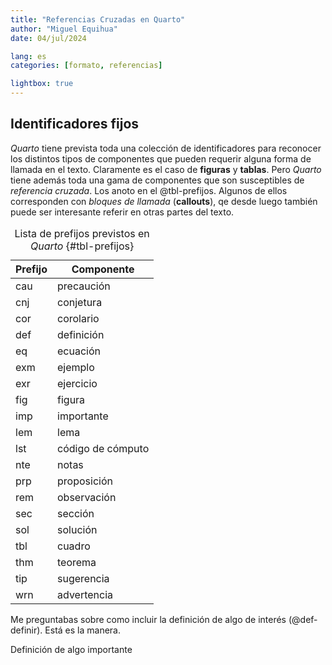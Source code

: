 ```yaml
---
title: "Referencias Cruzadas en Quarto"
author: "Miguel Equihua"
date: 04/jul/2024

lang: es
categories: [formato, referencias]

lightbox: true
---
```


## Identificadores fijos

*Quarto* tiene prevista toda una colección de identificadores para reconocer los distintos tipos de componentes que pueden requerir alguna forma de llamada en el texto. Claramente es el caso de **figuras** y **tablas**. Pero *Quarto* tiene además toda una gama de componentes que son susceptibles de *referencia cruzada*. Los anoto en el @tbl-prefijos. Algunos de ellos corresponden con *bloques de llamada* (**callouts**), qe desde luego también puede ser interesante referir en otras partes del texto.

| Prefijo | Componente        |
|---------|-------------------|
| cau     | precaución        |
| cnj     | conjetura         |
| cor     | corolario         |
| def     | definición        |
| eq      | ecuación          |
| exm     | ejemplo           |
| exr     | ejercicio         |
| fig     | figura            |
| imp     | importante        |
| lem     | lema              |
| lst     | código de cómputo |
| nte     | notas             |
| prp     | proposición       |
| rem     | observación       |
| sec     | sección           |
| sol     | solución          |
| tbl     | cuadro            |
| thm     | teorema           |
| tip     | sugerencia        |
| wrn     | advertencia       |

: Lista de prefijos previstos en _Quarto_ {#tbl-prefijos}


Me preguntabas sobre como incluir la definición de algo de interés (@def-definir). Está es la manera.

[Definición de algo importante]{#def-definir}
